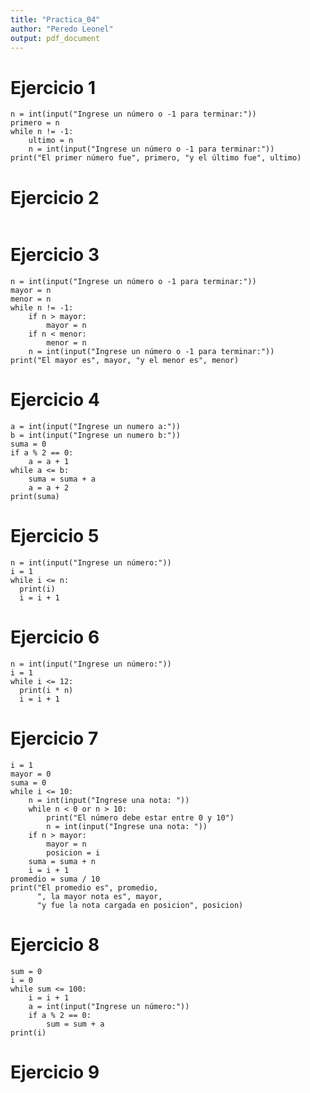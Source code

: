 ```yaml
---
title: "Practica_04"
author: "Peredo Leonel"
output: pdf_document
---
```


# Ejercicio 1

```
n = int(input("Ingrese un número o -1 para terminar:"))
primero = n
while n != -1:
    ultimo = n
    n = int(input("Ingrese un número o -1 para terminar:"))
print("El primer número fue", primero, "y el último fue", ultimo) 
```

# Ejercicio 2

```

```

# Ejercicio 3

```
n = int(input("Ingrese un número o -1 para terminar:"))
mayor = n
menor = n
while n != -1:
    if n > mayor:
        mayor = n
    if n < menor:
        menor = n
    n = int(input("Ingrese un número o -1 para terminar:"))
print("El mayor es", mayor, "y el menor es", menor) 
```
# Ejercicio 4

```
a = int(input("Ingrese un numero a:"))
b = int(input("Ingrese un numero b:"))
suma = 0
if a % 2 == 0:
    a = a + 1
while a <= b:
    suma = suma + a
    a = a + 2
print(suma)
```

# Ejercicio 5

```
n = int(input("Ingrese un número:"))
i = 1
while i <= n:
  print(i)
  i = i + 1
```

# Ejercicio 6

```
n = int(input("Ingrese un número:"))
i = 1
while i <= 12:
  print(i * n)
  i = i + 1
```

# Ejercicio 7

```
i = 1
mayor = 0
suma = 0
while i <= 10:
    n = int(input("Ingrese una nota: "))
    while n < 0 or n > 10:
        print("El número debe estar entre 0 y 10")
        n = int(input("Ingrese una nota: "))
    if n > mayor:
        mayor = n
        posicion = i
    suma = suma + n
    i = i + 1
promedio = suma / 10
print("El promedio es", promedio,
      ", la mayor nota es", mayor,
      "y fue la nota cargada en posicion", posicion)
```

# Ejercicio 8

```
sum = 0
i = 0
while sum <= 100:
    i = i + 1
    a = int(input("Ingrese un número:"))
    if a % 2 == 0:
        sum = sum + a
print(i)
```

# Ejercicio 9

```

```
